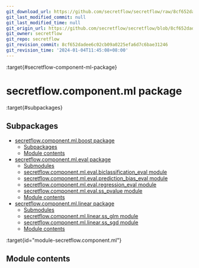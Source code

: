 ```yaml
---
git_download_url: https://github.com/secretflow/secretflow/raw/8cf652dadee6c02cb09a0225efa6d7c6bae31246/docs/source/secretflow.component.ml.rst
git_last_modified_commit: null
git_last_modified_time: null
git_origin_url: https://github.com/secretflow/secretflow/blob/8cf652dadee6c02cb09a0225efa6d7c6bae31246/docs/source/secretflow.component.ml.rst
git_owner: secretflow
git_repo: secretflow
git_revision_commit: 8cf652dadee6c02cb09a0225efa6d7c6bae31246
git_revision_time: '2024-01-04T11:45:08+08:00'
---
```


:target{#secretflow-component-ml-package}

# secretflow\.component.ml package

:target{#subpackages}

## Subpackages

<TableOfContents>


  - [secretflow.component.ml.boost package](secretflow.component.ml.component.ml.boost.mdx)
    - [Subpackages](secretflow.component.ml.component.ml.boost.mdx#subpackages)
    - [Module contents](secretflow.component.ml.component.ml.boost.mdx#module-secretflow.component.ml.boost)
  - [secretflow.component.ml.eval package](secretflow.component.ml.component.ml.eval.mdx)
    - [Submodules](secretflow.component.ml.component.ml.eval.mdx#submodules)
    - [secretflow.component.ml.eval.biclassification\_eval module](secretflow.component.ml.component.ml.eval.mdx#module-secretflow.component.ml.eval.biclassification_eval)
    - [secretflow.component.ml.eval.prediction\_bias\_eval module](secretflow.component.ml.component.ml.eval.mdx#module-secretflow.component.ml.eval.prediction_bias_eval)
    - [secretflow.component.ml.eval.regression\_eval module](secretflow.component.ml.component.ml.eval.mdx#module-secretflow.component.ml.eval.regression_eval)
    - [secretflow.component.ml.eval.ss\_pvalue module](secretflow.component.ml.component.ml.eval.mdx#module-secretflow.component.ml.eval.ss_pvalue)
    - [Module contents](secretflow.component.ml.component.ml.eval.mdx#module-secretflow.component.ml.eval)
  - [secretflow.component.ml.linear package](secretflow.component.ml.component.ml.linear.mdx)
    - [Submodules](secretflow.component.ml.component.ml.linear.mdx#submodules)
    - [secretflow.component.ml.linear.ss\_glm module](secretflow.component.ml.component.ml.linear.mdx#module-secretflow.component.ml.linear.ss_glm)
    - [secretflow.component.ml.linear.ss\_sgd module](secretflow.component.ml.component.ml.linear.mdx#module-secretflow.component.ml.linear.ss_sgd)
    - [Module contents](secretflow.component.ml.component.ml.linear.mdx#module-secretflow.component.ml.linear)
</TableOfContents>

:target{id="module-secretflow.component.ml"}

## <Target id="module-contents" />Module contents
